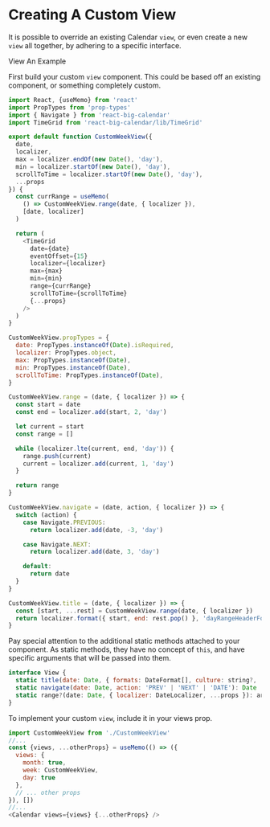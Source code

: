 
<Meta title="Guides/Creating Custom Views" />

# Creating A Custom View

It is possible to override an existing Calendar `view`, or even create a new `view` all together, by adhering to a specific interface.

<LinkTo kind="examples" story="example-9">
  View An Example
</LinkTo>

First build your custom `view` component. This could be based off an existing component, or something completely custom.

```js
import React, {useMemo} from 'react'
import PropTypes from 'prop-types'
import { Navigate } from 'react-big-calendar'
import TimeGrid from 'react-big-calendar/lib/TimeGrid'

export default function CustomWeekView({
  date,
  localizer,
  max = localizer.endOf(new Date(), 'day'),
  min = localizer.startOf(new Date(), 'day'),
  scrollToTime = localizer.startOf(new Date(), 'day'),
  ...props
}) {
  const currRange = useMemo(
    () => CustomWeekView.range(date, { localizer }),
    [date, localizer]
  )

  return (
    <TimeGrid
      date={date}
      eventOffset={15}
      localizer={localizer}
      max={max}
      min={min}
      range={currRange}
      scrollToTime={scrollToTime}
      {...props}
    />
  )
}

CustomWeekView.propTypes = {
  date: PropTypes.instanceOf(Date).isRequired,
  localizer: PropTypes.object,
  max: PropTypes.instanceOf(Date),
  min: PropTypes.instanceOf(Date),
  scrollToTime: PropTypes.instanceOf(Date),
}

CustomWeekView.range = (date, { localizer }) => {
  const start = date
  const end = localizer.add(start, 2, 'day')

  let current = start
  const range = []

  while (localizer.lte(current, end, 'day')) {
    range.push(current)
    current = localizer.add(current, 1, 'day')
  }

  return range
}

CustomWeekView.navigate = (date, action, { localizer }) => {
  switch (action) {
    case Navigate.PREVIOUS:
      return localizer.add(date, -3, 'day')

    case Navigate.NEXT:
      return localizer.add(date, 3, 'day')

    default:
      return date
  }
}

CustomWeekView.title = (date, { localizer }) => {
  const [start, ...rest] = CustomWeekView.range(date, { localizer })
  return localizer.format({ start, end: rest.pop() }, 'dayRangeHeaderFormat')
}
```

Pay special attention to the additional static methods attached to your component. As static methods, they have no concept of `this`, and have specific arguments that will be passed into them.

```js
interface View {
  static title(date: Date, { formats: DateFormat[], culture: string?, ...props }): string
  static navigate(date: Date, action: 'PREV' | 'NEXT' | 'DATE'): Date
  static range?(date: Date, { localizer: DateLocalizer, ...props }): array
}
```

To implement your custom `view`, include it in your <LinkTo kind="props" story="views">views</LinkTo> prop.

```js
import CustomWeekView from './CustomWeekView'
//...
const {views, ...otherProps} = useMemo(() => ({
  views: {
    month: true,
    week: CustomWeekView,
    day: true
  },
  // ... other props
}), [])
//...
<Calendar views={views} {...otherProps} />
```

